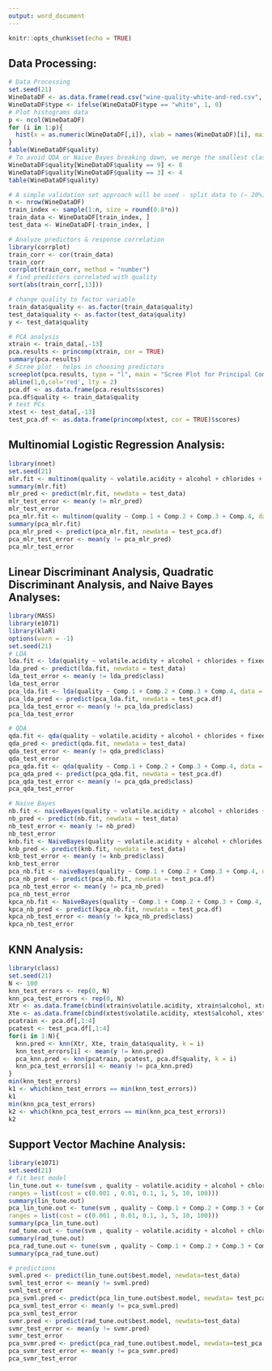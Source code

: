 ```yaml
---
output: word_document
---
```


```r
knitr::opts_chunk$set(echo = TRUE)
```

\newpage 

## Data Processing:
```r
# Data Processing
set.seed(21)
WineDataDF <- as.data.frame(read.csv("wine-quality-white-and-red.csv", header = TRUE))
WineDataDF$type <- ifelse(WineDataDF$type == "white", 1, 0)
# Plot histograms data
p <- ncol(WineDataDF)
for (i in 1:p){
  hist(x = as.numeric(WineDataDF[,i]), xlab = names(WineDataDF)[i], main = paste("Histogram of", names(WineDataDF)[i], sep = " "))
}
table(WineDataDF$quality)
# To avoid QDA or Naive Bayes breaking down, we merge the smallest classes to the closest biggest class
WineDataDF$quality[WineDataDF$quality == 9] <- 8
WineDataDF$quality[WineDataDF$quality == 3] <- 4
table(WineDataDF$quality)

# A simple validation set approach will be used - split data to (~ 20%) test and (~ 80%) train
n <- nrow(WineDataDF)
train_index <- sample(1:n, size = round(0.8*n))
train_data <- WineDataDF[train_index, ]
test_data <- WineDataDF[-train_index, ]

# Analyze predictors & response correlation
library(corrplot)
train_corr <- cor(train_data)
train_corr
corrplot(train_corr, method = "number")
# find predictors correlated with quality
sort(abs(train_corr[,13]))

# change quality to factor variable
train_data$quality <- as.factor(train_data$quality)
test_data$quality <- as.factor(test_data$quality)
y <- test_data$quality

# PCA analysis
xtrain <- train_data[,-13]
pca.results <- princomp(xtrain, cor = TRUE)
summary(pca.results)
# Scree plot - helps in choosing predictors
screeplot(pca.results, type = "l", main = "Scree Plot for Principal Components")
abline(1,0,col='red', lty = 2)
pca.df <- as.data.frame(pca.results$scores)
pca.df$quality <- train_data$quality
# test PCs
xtest <- test_data[,-13]
test_pca.df <- as.data.frame(princomp(xtest, cor = TRUE)$scores)
```

\newpage

## Multinomial Logistic Regression Analysis:
```r
library(nnet)
set.seed(21)
mlr.fit <- multinom(quality ~ volatile.acidity + alcohol + chlorides + fixed.acidity + citric.acid + free.sulfur.dioxide, data = train_data, trace = FALSE)
summary(mlr.fit)
mlr_pred <- predict(mlr.fit, newdata = test_data)
mlr_test_error <- mean(y != mlr_pred)
mlr_test_error
pca_mlr.fit <- multinom(quality ~ Comp.1 + Comp.2 + Comp.3 + Comp.4, data = pca.df, trace = FALSE)
summary(pca_mlr.fit)
pca_mlr_pred <- predict(pca_mlr.fit, newdata = test_pca.df)
pca_mlr_test_error <- mean(y != pca_mlr_pred)
pca_mlr_test_error
```

\newpage

## Linear Discriminant Analysis, Quadratic Discriminant Analysis, and Naive Bayes Analyses:
```r
library(MASS)
library(e1071)
library(klaR)
options(warn = -1)
set.seed(21)
# LDA
lda.fit <- lda(quality ~ volatile.acidity + alcohol + chlorides + fixed.acidity + citric.acid + free.sulfur.dioxide, data = train_data)
lda_pred <- predict(lda.fit, newdata = test_data)
lda_test_error <- mean(y != lda_pred$class)
lda_test_error
pca_lda.fit <- lda(quality ~ Comp.1 + Comp.2 + Comp.3 + Comp.4, data = pca.df)
pca_lda_pred <- predict(pca_lda.fit, newdata = test_pca.df)
pca_lda_test_error <- mean(y != pca_lda_pred$class)
pca_lda_test_error

# QDA
qda.fit <- qda(quality ~ volatile.acidity + alcohol + chlorides + fixed.acidity + citric.acid + free.sulfur.dioxide, data = train_data)
qda_pred <- predict(qda.fit, newdata = test_data)
qda_test_error <- mean(y != qda_pred$class)
qda_test_error
pca_qda.fit <- qda(quality ~ Comp.1 + Comp.2 + Comp.3 + Comp.4, data = pca.df)
pca_qda_pred <- predict(pca_qda.fit, newdata = test_pca.df)
pca_qda_test_error <- mean(y != pca_qda_pred$class)
pca_qda_test_error

# Naive Bayes
nb.fit <- naiveBayes(quality ~ volatile.acidity + alcohol + chlorides + fixed.acidity + citric.acid + free.sulfur.dioxide, data = train_data)
nb_pred <- predict(nb.fit, newdata = test_data)
nb_test_error <- mean(y != nb_pred)
nb_test_error
knb.fit <- NaiveBayes(quality ~ volatile.acidity + alcohol + chlorides + fixed.acidity + citric.acid + free.sulfur.dioxide, data = train_data, usekernel = TRUE)
knb_pred <- predict(knb.fit, newdata = test_data)
knb_test_error <- mean(y != knb_pred$class)
knb_test_error
pca_nb.fit <- naiveBayes(quality ~ Comp.1 + Comp.2 + Comp.3 + Comp.4, data = pca.df)
pca_nb_pred <- predict(pca_nb.fit, newdata = test_pca.df)
pca_nb_test_error <- mean(y != pca_nb_pred)
pca_nb_test_error
kpca_nb.fit <- NaiveBayes(quality ~ Comp.1 + Comp.2 + Comp.3 + Comp.4, data = pca.df, usekernel = TRUE)
kpca_nb_pred <- predict(kpca_nb.fit, newdata = test_pca.df)
kpca_nb_test_error <- mean(y != kpca_nb_pred$class)
kpca_nb_test_error
```

\newpage

## KNN Analysis:
```r
library(class)
set.seed(21)
N <- 100
knn_test_errors <- rep(0, N)
knn_pca_test_errors <- rep(0, N)
Xtr <- as.data.frame(cbind(xtrain$volatile.acidity, xtrain$alcohol, xtrain$chlorides, xtrain$fixed.acidity, xtrain$citric.acid, xtrain$free.sulfur.dioxide))
Xte <- as.data.frame(cbind(xtest$volatile.acidity, xtest$alcohol, xtest$chlorides, xtest$fixed.acidity, xtest$citric.acid, xtest$free.sulfur.dioxide))
pcatrain <- pca.df[,1:4]
pcatest <- test_pca.df[,1:4]
for(i in 1:N){
  knn.pred <- knn(Xtr, Xte, train_data$quality, k = i) 
  knn_test_errors[i] <- mean(y != knn.pred)
  pca_knn.pred <- knn(pcatrain, pcatest, pca.df$quality, k = i)
  knn_pca_test_errors[i] <- mean(y != pca_knn.pred)
}
min(knn_test_errors)
k1 <- which(knn_test_errors == min(knn_test_errors))
k1
min(knn_pca_test_errors)
k2 <- which(knn_pca_test_errors == min(knn_pca_test_errors))
k2
```

\newpage

## Support Vector Machine Analysis:
```r
library(e1071)
set.seed(21)
# fit best model
lin_tune.out <- tune(svm , quality ~ volatile.acidity + alcohol + chlorides + fixed.acidity + citric.acid + free.sulfur.dioxide, data = train_data , kernel = "linear",
ranges = list(cost = c(0.001 , 0.01, 0.1, 1, 5, 10, 100)))
summary(lin_tune.out)
pca_lin_tune.out <- tune(svm , quality ~ Comp.1 + Comp.2 + Comp.3 + Comp.4, data = pca.df, kernel = "linear",
ranges = list(cost = c(0.001 , 0.01, 0.1, 1, 5, 10, 100)))
summary(pca_lin_tune.out)
rad_tune.out <- tune(svm , quality ~ volatile.acidity + alcohol + chlorides + fixed.acidity + citric.acid + free.sulfur.dioxide, data = train_data, kernel = "radial",ranges = list(cost = c(0.1 , 1, 10, 100, 1000) ,gamma = c(0.5, 1, 2, 3, 4)))
summary(rad_tune.out)
pca_rad_tune.out <- tune(svm , quality ~ Comp.1 + Comp.2 + Comp.3 + Comp.4, data = pca.df, kernel = "radial",ranges = list(cost = c(0.1 , 1, 10, 100, 1000) ,gamma = c(0.5, 1, 2, 3, 4)))
summary(pca_rad_tune.out)

# predictions
svml.pred <- predict(lin_tune.out$best.model, newdata=test_data)
svml_test_error <- mean(y != svml.pred)
svml_test_error
pca_svml.pred <- predict(pca_lin_tune.out$best.model, newdata= test_pca.df)
pca_svml_test_error <- mean(y != pca_svml.pred)
pca_svml_test_error
svmr.pred <- predict(rad_tune.out$best.model, newdata=test_data)
svmr_test_error <- mean(y != svmr.pred)
svmr_test_error
pca_svmr.pred <- predict(pca_rad_tune.out$best.model, newdata=test_pca.df)
pca_svmr_test_error <- mean(y != pca_svmr.pred)
pca_svmr_test_error
```
